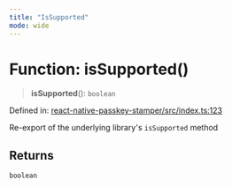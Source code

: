 ```yaml
---
title: "IsSupported"
mode: wide
---
```

  
# Function: isSupported()

> **isSupported**(): `boolean`

Defined in: [react-native-passkey-stamper/src/index.ts:123](https://github.com/tkhq/sdk/blob/d88b5e1f9a6cca8e54e61f8a127aa90fcebeaa2e/packages/react-native-passkey-stamper/src/index.ts#L123)

Re-export of the underlying library's `isSupported` method

## Returns

`boolean`
